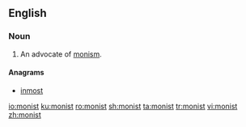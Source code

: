 ==English==

===Noun===
{{en-noun}}

# An advocate of [[monism]].

====Anagrams====
* [[inmost]]

[[io:monist]]
[[ku:monist]]
[[ro:monist]]
[[sh:monist]]
[[ta:monist]]
[[tr:monist]]
[[vi:monist]]
[[zh:monist]]